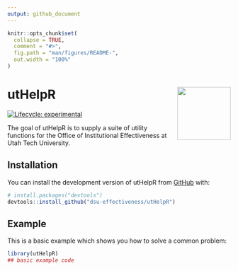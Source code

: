 ```yaml
---
output: github_document
---
```


<!-- README.md is generated from README.Rmd. Please edit the .Rmd file -->
<!-- `devtools::build_readme()` to build the README.md --->

```r
knitr::opts_chunk$set(
  collapse = TRUE,
  comment = "#>",
  fig.path = "man/figures/README-",
  out.width = "100%"
)
```

# utHelpR <img src="man/figures/ut_ie_logo.png" align="right" width="120" />

<!-- badges: start -->
[![Lifecycle: experimental](https://img.shields.io/badge/lifecycle-experimental-orange.svg)](https://lifecycle.r-lib.org/articles/stages.html#experimental)
<!-- badges: end -->



The goal of utHelpR is to supply a suite of utility functions for the Office of Institutional Effectiveness at Utah Tech University. 

## Installation

You can install the development version of utHelpR from [GitHub](https://github.com/) with:

``` r
# install.packages("devtools")
devtools::install_github("dsu-effectiveness/utHelpR")
```

## Example

This is a basic example which shows you how to solve a common problem:

```r
library(utHelpR)
## basic example code
```

